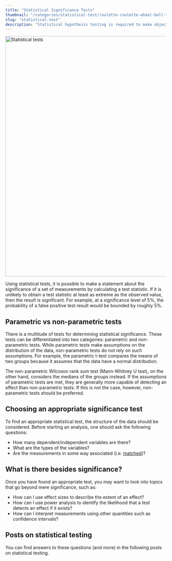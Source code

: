 ```yaml
---
title: "Statistical Significance Tests"
thumbnail: "/categories/statistical-test/roulette-roulette-wheel-ball-turn_avatar.jpg"
slug: "statistical-test"
description: "Statistical hypothesis testing is required to make objective statements about effects in data science projects."
---
```

<img src="roulette-roulette-wheel-ball-turn_avatar.jpg"/ alt = "Statistical tests" width = "1125" height = "750">

Using statistical tests, it is possible to make a statement about the significance of a set of measurements by calculating a test statistic. If it is unlikely to obtain a test statistic at least as extreme as the observed value, then the result is significant. For example, at a significance level of 5%, the probability of a false positive test result would be bounded by roughly 5%.

## Parametric vs non-parametric tests
There is a multitude of tests for determining statistical significance. These tests can be differentiated into two categories: parametric and non-parametric tests. While parametric tests make assumptions on the distribution of the data,  non-parametric tests do not rely on such assumptions. For example, the parametric t-test compares the means of two groups because it assumes that the data have a normal distribution. 

The non-parametric Wilcoxon rank sum test (Mann-Whitney U test), on the other hand, considers the medians of the groups instead. If the assumptions of parametric tests are met, they are generally more capable of detecting an effect than non-parametric tests. If this is not the case, however, non-parametric tests should be preferred.

## Choosing an appropriate significance test
To find an appropriate statistical test, the structure of the data should be considered. Before starting an analysis, one should ask the following questions:

* How many dependent/independent variables are there?
* What are the types of the variables?
* Are the measurements in some way associated (i.e. [matched](/tags/matched-data/))?

## What is there besides significance?

Once you have found an appropriate test, you may want to look into topics that go beyond mere significance, such as:

* How can I use effect sizes to describe the extent of an effect?
* How can I use power analysis to identify the likelihood that a test detects an effect if it exists?
* How can I interpret measurements using other quantities such as confidence intervals?

## Posts on statistical testing

You can find answers to these questions (and more) in the following posts on statistical testing.
